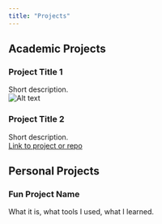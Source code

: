 ```yaml
---
title: "Projects"
---
```


## Academic Projects

### Project Title 1
Short description.  
![Alt text](path/to/image1.png)

### Project Title 2
Short description.  
[Link to project or repo](#)

## Personal Projects

### Fun Project Name
What it is, what tools I used, what I learned.